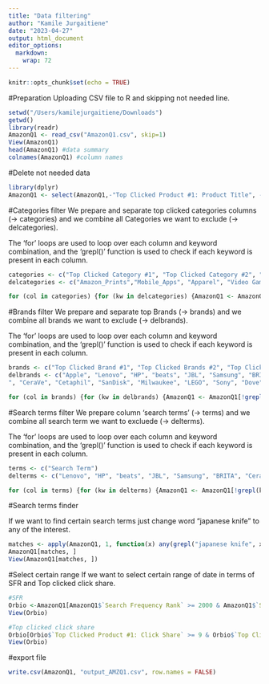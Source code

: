 ```yaml
---
title: "Data filtering"
author: "Kamile Jurgaitiene"
date: "2023-04-27"
output: html_document
editor_options: 
  markdown: 
    wrap: 72
---
```


```r
knitr::opts_chunk$set(echo = TRUE)
```

#Preparation 
Uploading CSV file to R and skipping not needed line.

```r
setwd("/Users/kamilejurgaitiene/Downloads")
getwd()
library(readr)
AmazonQ1 <- read_csv("AmazonQ1.csv", skip=1)
View(AmazonQ1)
head(AmazonQ1) #data summary
colnames(AmazonQ1) #column names
```

#Delete not needed data

```r
library(dplyr)
AmazonQ1 <- select(AmazonQ1,-"Top Clicked Product #1: Product Title", -"Top Clicked Product #2: Product Title", -"Top Clicked Product #3: Product Title")
```

#Categories filter 
We prepare and separate top clicked categories columns (-\> categories) and we combine all Categories we want to
exclude (-\> delcategories).

The 'for' loops are used to loop over each column and keyword
combination, and the 'grepl()' function is used to check if each keyword
is present in each column.

```r
categories <- c("Top Clicked Category #1", "Top Clicked Category #2", "Top Clicked Category #3" )
delcategories <- c("Amazon_Prints","Mobile_Apps", "Apparel", "Video Games", "Software", "Grocery", "Audible", "Books","Digital_Video_Download", "Gift Card", "Furniture", "Shoes", )

for (col in categories) {for (kw in delcategories) {AmazonQ1 <- AmazonQ1[!grepl(kw, AmazonQ1[[col]], ignore.case = TRUE),]}}
```

#Brands filter 
We prepare and separate top Brands (-\> brands) and we combine all brands we want to exclude (-\> delbrands).

The 'for' loops are used to loop over each column and keyword
combination, and the 'grepl()' function is used to check if each keyword
is present in each column.

```r
brands <- c("Top Clicked Brand #1", "Top Clicked Brands #2", "Top Clicked Brands #3" )
delbrands <- c("Apple", "Lenovo", "HP", "beats", "JBL", "Samsung", "BRITA
", "CeraVe", "Cetaphil", "SanDisk", "Milwaukee", "LEGO", "Sony", "Dove", "Hallmark", "Pokemon", "Maybelline", "L'OREAL PARIS", "Air Wick", "KitchenAid", "Nivea", "NIKE", "Garnier", "Pampers", "Fisher-price", "Energizer", "DURACELL", "KODAK", "COVERGIRL", "Canon", "REVLON", "CRAYOLA")

for (col in brands) {for (kw in delbrands) {AmazonQ1 <- AmazonQ1[!grepl(kw, AmazonQ1[[col]], ignore.case = TRUE),]}}
```

#Search terms filter 
We prepare column 'search terms' (-\> terms) and we combine all search term we want to excluede (-\> delterms).

The 'for' loops are used to loop over each column and keyword
combination, and the 'grepl()' function is used to check if each keyword
is present in each column.

```r
terms <- c("Search Term")
delterms <- c("Lenovo", "HP", "beats", "JBL", "Samsung", "BRITA", "CeraVe", "Cetaphil", "SanDisk", "Milwaukee", "Pokemon", "iphone", "1", "alexa", "kindle", "led lights", "squishmallow", "water bottles", "valentines day gifts", "mouse pad", "valentines cards", "scrub daddy", "valentines day decor","hello kitty", "ipad", "fitbit", "sol de janeiro", "desk organizers and accessories", "airpod pro case", "Shampoo", "Tylenol", "lotion", "lashes", "tattoo", "handsoap", "decor", "stickers", "Disney", "nail polish", "paint", "perfume", "sex", "supplement")

for (col in terms) {for (kw in delterms) {AmazonQ1 <- AmazonQ1[!grepl(kw, AmazonQ1[[col]], ignore.case = TRUE),]}}
```

#Search terms finder 

If we want to find certain search terms just change word "japanese knife" to any of the interest.

```r
matches <- apply(AmazonQ1, 1, function(x) any(grepl("japanese knife", x)))
AmazonQ1[matches, ]
View(AmazonQ1[matches, ])
```

#Select certain range 
If we want to select certain range of date in terms of SFR and Top clicked click share.

```r
#SFR
Orbio <-AmazonQ1[AmazonQ1$`Search Frequency Rank` >= 2000 & AmazonQ1$`Search Frequency Rank` <= 100000, ]
View(Orbio)

#Top clicked click share
Orbio[Orbio$`Top Clicked Product #1: Click Share` >= 9 & Orbio$`Top Clicked Product #1: Click Share` <= 100, ]
View(Orbio)
```

#export file

```r
write.csv(AmazonQ1, "output_AMZQ1.csv", row.names = FALSE)
```
